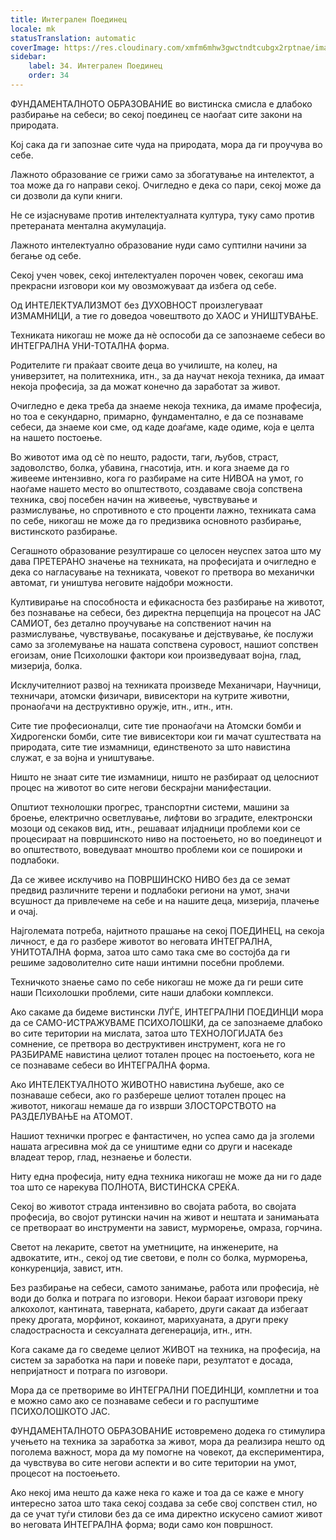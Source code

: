 ```yaml
---
title: Интегрален Поединец
locale: mk
statusTranslation: automatic
coverImage: https://res.cloudinary.com/xmfm6mhw3gwctndtcubgx2rptnae/image/upload/v1740337243/small_cover_educacion_fundamental_a051170f1c.webp
sidebar:
    label: 34. Интегрален Поединец
    order: 34
---
```

ФУНДАМЕНТАЛНОТО ОБРАЗОВАНИЕ во вистинска смисла е длабоко разбирање на себеси; во секој поединец се наоѓаат сите закони на природата.

Кој сака да ги запознае сите чуда на природата, мора да ги проучува во себе.

Лажното образование се грижи само за збогатување на интелектот, а тоа може да го направи секој. Очигледно е дека со пари, секој може да си дозволи да купи книги.

Не се изјаснуваме против интелектуалната култура, туку само против претераната ментална акумулација.

Лажното интелектуално образование нуди само суптилни начини за бегање од себе.

Секој учен човек, секој интелектуален порочен човек, секогаш има прекрасни изговори кои му овозможуваат да избега од себе.

Од ИНТЕЛЕКТУАЛИЗМОТ без ДУХОВНОСТ произлегуваат ИЗМАМНИЦИ, а тие го доведоа човештвото до ХАОС и УНИШТУВАЊЕ.

Техниката никогаш не може да нѐ оспособи да се запознаеме себеси во ИНТЕГРАЛНА УНИ-ТОТАЛНА форма.

Родителите ги праќаат своите деца во училиште, на колеџ, на универзитет, на политехника, итн., за да научат некоја техника, да имаат некоја професија, за да можат конечно да заработат за живот.

Очигледно е дека треба да знаеме некоја техника, да имаме професија, но тоа е секундарно, примарно, фундаментално, е да се познаваме себеси, да знаеме кои сме, од каде доаѓаме, каде одиме, која е целта на нашето постоење.

Во животот има од сѐ по нешто, радости, таги, љубов, страст, задоволство, болка, убавина, гнасотија, итн. и кога знаеме да го живееме интензивно, кога го разбираме на сите НИВОА на умот, го наоѓаме нашето место во општеството, создаваме своја сопствена техника, свој посебен начин на живеење, чувствување и размислување, но спротивното е сто проценти лажно, техниката сама по себе, никогаш не може да го предизвика основното разбирање, вистинското разбирање.

Сегашното образование резултираше со целосен неуспех затоа што му дава ПРЕТЕРАНО значење на техниката, на професијата и очигледно е дека со нагласување на техниката, човекот го претвора во механички автомат, ги уништува неговите најдобри можности.

Култивирање на способноста и ефикасноста без разбирање на животот, без познавање на себеси, без директна перцепција на процесот на ЈАС САМИОТ, без детално проучување на сопствениот начин на размислување, чувствување, посакување и дејствување, ќе послужи само за зголемување на нашата сопствена суровост, нашиот сопствен егоизам, оние Психолошки фактори кои произведуваат војна, глад, мизерија, болка.

Исклучителниот развој на техниката произведе Механичари, Научници, техничари, атомски физичари, вивисектори на кутрите животни, пронаоѓачи на деструктивно оружје, итн., итн., итн.

Сите тие професионалци, сите тие пронаоѓачи на Атомски бомби и Хидрогенски бомби, сите тие вивисектори кои ги мачат суштествата на природата, сите тие измамници, единственото за што навистина служат, е за војна и уништување.

Ништо не знаат сите тие измамници, ништо не разбираат од целосниот процес на животот во сите негови бескрајни манифестации.

Општиот технолошки прогрес, транспортни системи, машини за броење, електрично осветлување, лифтови во зградите, електронски мозоци од секаков вид, итн., решаваат илјадници проблеми кои се процесираат на површинското ниво на постоењето, но во поединецот и во општеството, воведуваат мноштво проблеми кои се пошироки и подлабоки.

Да се живее исклучиво на ПОВРШИНСКО НИВО без да се земат предвид различните терени и подлабоки региони на умот, значи всушност да привлечеме на себе и на нашите деца, мизерија, плачење и очај.

Најголемата потреба, најитното прашање на секој ПОЕДИНЕЦ, на секоја личност, е да го разбере животот во неговата ИНТЕГРАЛНА, УНИТОТАЛНА форма, затоа што само така сме во состојба да ги решиме задоволително сите наши интимни посебни проблеми.

Техничкото знаење само по себе никогаш не може да ги реши сите наши Психолошки проблеми, сите наши длабоки комплекси.

Ако сакаме да бидеме вистински ЛУЃЕ, ИНТЕГРАЛНИ ПОЕДИНЦИ мора да се САМО-ИСТРАЖУВАМЕ ПСИХОЛОШКИ, да се запознаеме длабоко во сите територии на мислата, затоа што ТЕХНОЛОГИЈАТА без сомнение, се претвора во деструктивен инструмент, кога не го РАЗБИРАМЕ навистина целиот тотален процес на постоењето, кога не се познаваме себеси во ИНТЕГРАЛНА форма.

Ако ИНТЕЛЕКТУАЛНОТО ЖИВОТНО навистина љубеше, ако се познаваше себеси, ако го разбереше целиот тотален процес на животот, никогаш немаше да го изврши ЗЛОСТОРСТВОТО на РАЗДЕЛУВАЊЕ на АТОМОТ.

Нашиот технички прогрес е фантастичен, но успеа само да ја зголеми нашата агресивна моќ да се уништиме едни со други и насекаде владеат терор, глад, незнаење и болести.

Ниту една професија, ниту една техника никогаш не може да ни го даде тоа што се нарекува ПОЛНОТА, ВИСТИНСКА СРЕЌА.

Секој во животот страда интензивно во својата работа, во својата професија, во својот рутински начин на живот и нештата и занимањата се претвораат во инструменти на завист, мурморење, омраза, горчина.

Светот на лекарите, светот на уметниците, на инженерите, на адвокатите, итн., секој од тие светови, е полн со болка, мурморења, конкуренција, завист, итн.

Без разбирање на себеси, самото занимање, работа или професија, нѐ води до болка и потрага по изговори. Некои бараат изговори преку алкохолот, кантината, таверната, кабарето, други сакаат да избегаат преку дрогата, морфинот, кокаинот, марихуаната, а други преку сладострасноста и сексуалната дегенерација, итн., итн.

Кога сакаме да го сведеме целиот ЖИВОТ на техника, на професија, на систем за заработка на пари и повеќе пари, резултатот е досада, непријатност и потрага по изговори.

Мора да се претвориме во ИНТЕГРАЛНИ ПОЕДИНЦИ, комплетни и тоа е можно само ако се познаваме себеси и го распуштиме ПСИХОЛОШКОТО ЈАС.

ФУНДАМЕНТАЛНОТО ОБРАЗОВАНИЕ истовремено додека го стимулира учењето на техника за заработка за живот, мора да реализира нешто од поголема важност, мора да му помогне на човекот, да експериментира, да чувствува во сите негови аспекти и во сите територии на умот, процесот на постоењето.

Ако некој има нешто да каже нека го каже и тоа да се каже е многу интересно затоа што така секој создава за себе свој сопствен стил, но да се учат туѓи стилови без да се има директно искусено самиот живот во неговата ИНТЕГРАЛНА форма; води само кон површност.

